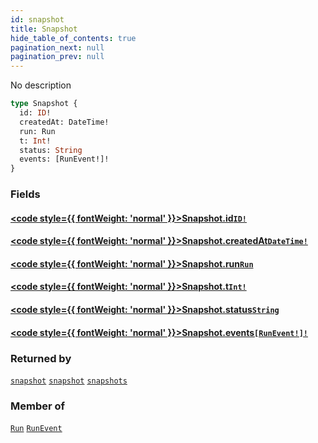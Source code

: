 ```yaml
---
id: snapshot
title: Snapshot
hide_table_of_contents: true
pagination_next: null
pagination_prev: null
---
```








No description

```graphql
type Snapshot {
  id: ID!
  createdAt: DateTime!
  run: Run
  t: Int!
  status: String
  events: [RunEvent!]!
}
```


### Fields

#### [<code style={{ fontWeight: 'normal' }}>Snapshot.<b>id</b></code>](#)<Bullet />[`ID!`](/docs/schemas/fluss/scalars/id) <Badge class="secondary" text="non-null"/> <Badge class="secondary" text="scalar"/>
> 
> 

#### [<code style={{ fontWeight: 'normal' }}>Snapshot.<b>createdAt</b></code>](#)<Bullet />[`DateTime!`](/docs/schemas/fluss/scalars/date-time) <Badge class="secondary" text="non-null"/> <Badge class="secondary" text="scalar"/>
> 
> 

#### [<code style={{ fontWeight: 'normal' }}>Snapshot.<b>run</b></code>](#)<Bullet />[`Run`](/docs/schemas/fluss/objects/run) <Badge class="secondary" text="object"/>
> 
> 

#### [<code style={{ fontWeight: 'normal' }}>Snapshot.<b>t</b></code>](#)<Bullet />[`Int!`](/docs/schemas/fluss/scalars/int) <Badge class="secondary" text="non-null"/> <Badge class="secondary" text="scalar"/>
> 
> 

#### [<code style={{ fontWeight: 'normal' }}>Snapshot.<b>status</b></code>](#)<Bullet />[`String`](/docs/schemas/fluss/scalars/string) <Badge class="secondary" text="scalar"/>
> 
> 

#### [<code style={{ fontWeight: 'normal' }}>Snapshot.<b>events</b></code>](#)<Bullet />[`[RunEvent!]!`](/docs/schemas/fluss/objects/run-event) <Badge class="secondary" text="non-null"/> <Badge class="secondary" text="object"/>
> 
> 



### Returned by

[`snapshot`](/docs/schemas/fluss/mutations/snapshot)  <Badge class="secondary" text="mutation"/><Bullet />[`snapshot`](/docs/schemas/fluss/queries/snapshot)  <Badge class="secondary" text="query"/><Bullet />[`snapshots`](/docs/schemas/fluss/queries/snapshots)  <Badge class="secondary" text="query"/>

### Member of

[`Run`](/docs/schemas/fluss/objects/run)  <Badge class="secondary" text="object"/><Bullet />[`RunEvent`](/docs/schemas/fluss/objects/run-event)  <Badge class="secondary" text="object"/>




